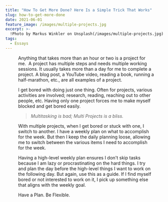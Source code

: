 ```yaml
---
title: "How To Get More Done? Here Is a Simple Trick That Works"
slug: how-to-get-more-done
date: 2021-06-01
feature_image: /images/multiple-projects.jpg
excerpt: >-
  !Photo by Markus Winkler on Unsplash(/images/multiple-projects.jpg)  I always have multiple projects progressing in parallel.  Anything that takes more than an hour or two is a project for me....
tags:
  - Essays
---
```

<Figure src="/images/multiple-projects.jpg" caption="I always have multiple projects progressing in parallel." />

Anything that takes more than an hour or two is a project for me.  A project has multiple steps and needs multiple working sessions. It usually takes more than a day for me to complete a project. A blog post, a YouTube video, reading a book, running a half-marathon, etc., are all examples of a project.

I get bored with doing just one thing. Often for projects, various activities are involved; research, reading, reaching out to other people, etc. Having only one project forces me to make myself blocked and get bored easily.

> _Multitasking is bad; Multi Projects is a bliss._

With multiple projects, when I get bored or stuck with one, I switch to another. I have a weekly plan on what to accomplish for the week. But then I keep the daily planning loose, allowing me to switch between the various items I need to accomplish for the week.

Having a high-level weekly plan ensures I don't skip tasks because I am lazy or procrastinating on the hard things. I try and plan the day before the high-level things I want to work on the following day. But again, use this as a guide. If I find myself bored or not interested to work on it, I pick up something else that aligns with the weekly goal.

Have a Plan. Be Flexible.